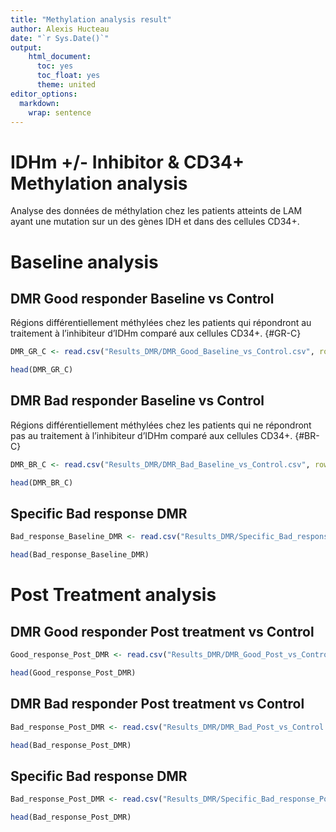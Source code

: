 ```yaml
---
title: "Methylation analysis result"
author: Alexis Hucteau
date: "`r Sys.Date()`"
output:
    html_document:
      toc: yes
      toc_float: yes
      theme: united
editor_options:
  markdown:
    wrap: sentence
---
```


# IDHm +/- Inhibitor & CD34+ Methylation analysis

Analyse des données de méthylation chez les patients atteints de LAM ayant une mutation sur un des gènes IDH et dans des cellules CD34+.

# Baseline analysis

## DMR Good responder Baseline vs Control

Régions différentiellement méthylées chez les patients qui répondront au traitement à l'inhibiteur d'IDHm comparé aux cellules CD34+. {#GR-C}

```r
DMR_GR_C <- read.csv("Results_DMR/DMR_Good_Baseline_vs_Control.csv", row.names = 1)

head(DMR_GR_C)
```

## DMR Bad responder Baseline vs Control
Régions différentiellement méthylées chez les patients qui ne répondront pas au traitement à l'inhibiteur d'IDHm comparé aux cellules CD34+. {#BR-C}

```r
DMR_BR_C <- read.csv("Results_DMR/DMR_Bad_Baseline_vs_Control.csv", row.names = 1)

head(DMR_BR_C)
```

## Specific Bad response DMR

```r
Bad_response_Baseline_DMR <- read.csv("Results_DMR/Specific_Bad_response.csv", sep = "\t")

head(Bad_response_Baseline_DMR)
```

# Post Treatment analysis

## DMR Good responder Post treatment vs Control

```r
Good_response_Post_DMR <- read.csv("Results_DMR/DMR_Good_Post_vs_Control.csv", row.names = 1)

head(Good_response_Post_DMR)
```

## DMR Bad responder Post treatment vs Control

```r
Bad_response_Post_DMR <- read.csv("Results_DMR/DMR_Bad_Post_vs_Control.csv", row.names = 1)

head(Bad_response_Post_DMR)
```

## Specific Bad response DMR

```r
Bad_response_Post_DMR <- read.csv("Results_DMR/Specific_Bad_response_Post.csv", row.names = 1)

head(Bad_response_Post_DMR)
```
